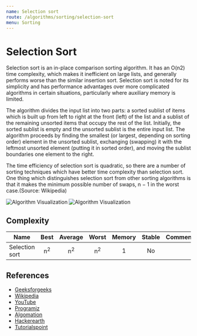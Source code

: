 ```yaml
---
name: Selection sort
route: /algorithms/sorting/selection-sort
menu: Sorting
---
```


# Selection Sort

Selection sort is an in-place comparison sorting algorithm. It has an O(n2) time
complexity, which makes it inefficient on large lists, and generally performs
worse than the similar insertion sort. Selection sort is noted for its
simplicity and has performance advantages over more complicated algorithms in
certain situations, particularly where auxiliary memory is limited.

The algorithm divides the input list into two parts: a sorted sublist of items
which is built up from left to right at the front (left) of the list and a
sublist of the remaining unsorted items that occupy the rest of the list.
Initially, the sorted sublist is empty and the unsorted sublist is the entire
input list. The algorithm proceeds by finding the smallest (or largest,
depending on sorting order) element in the unsorted sublist, exchanging
(swapping) it with the leftmost unsorted element (putting it in sorted order),
and moving the sublist boundaries one element to the right.

The time efficiency of selection sort is quadratic, so there are a number of
sorting techniques which have better time complexity than selection sort. One
thing which distinguishes selection sort from other sorting algorithms is that
it makes the minimum possible number of swaps, n − 1 in the worst case.(Source:
Wikipedia)

![Algorithm Visualization](https://upload.wikimedia.org/wikipedia/commons/b/b0/Selection_sort_animation.gif)
![Algorithm Visualization](https://upload.wikimedia.org/wikipedia/commons/9/94/Selection-Sort-Animation.gif)

## Complexity

| Name           |     Best      |    Average    |     Worst     | Memory | Stable | Comments |
| -------------- | :-----------: | :-----------: | :-----------: | :----: | :----: | :------- |
| Selection sort | n<sup>2</sup> | n<sup>2</sup> | n<sup>2</sup> |   1    |   No   |          |

## References

- [Geeksforgeeks](https://www.geeksforgeeks.org/selection-sort/)
- [Wikipedia](https://en.wikipedia.org/wiki/Selection_sort)
- [YouTube](https://www.youtube.com/watch?v=xWBP4lzkoyM&ab_channel=GeeksforGeeks)
- [Programiz](https://www.programiz.com/dsa/selection-sort)
- [Algomation](http://www.algomation.com/player?algorithm=58b44c490e406f04000c7137)
- [Hackerearth](https://www.hackerearth.com/practice/algorithms/sorting/selection-sort/tutorial/)
- [Tutorialspoint](https://www.tutorialspoint.com/data_structures_algorithms/selection_sort_algorithm.htm)

